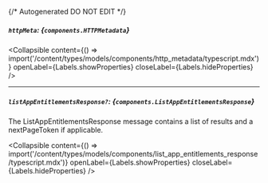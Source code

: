 {/* Autogenerated DO NOT EDIT  */}

##### `httpMeta`: *{`components.HTTPMetadata`}*

<Collapsible content={() => import('/content/types/models/components/http_metadata/typescript.mdx')} openLabel={Labels.showProperties} closeLabel={Labels.hideProperties} />


---
##### `listAppEntitlementsResponse?`: *{`components.ListAppEntitlementsResponse`}*
The ListAppEntitlementsResponse message contains a list of results and a nextPageToken if applicable.

<Collapsible content={() => import('/content/types/models/components/list_app_entitlements_response/typescript.mdx')} openLabel={Labels.showProperties} closeLabel={Labels.hideProperties} />



